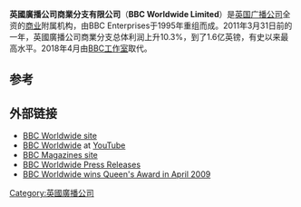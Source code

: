 {{request translation|en}}
{{Infobox company
| name             = BBC Worldwide Ltd.
| logo             = File:Bbcw logo square.png
| type             = [[私营|私营]][[子公司|子公司]]
| genre            = 
| fate             = 
| predecessor      = BBC Enterprises Ltd.
| successor        = 
| foundation       = 1995年
| founder          = 
| defunct          = 2018年
| location_city    = 英格兰伦敦
| location_country = 英国
| location         = 
| locations        = 
| area_served      = 世界
| key_people       = [[博肯海德的霍尔男爵托尼·霍尔|托尼·霍尔]]（主席）<br>Tim Davie（总裁）
| industry         = 广播电视
| products         = 
| production       =
| services         = 
| revenue          = 
| operating_income = 
| net_income       = 
| aum              = 
| assets           = 
| equity           = 
| owner            = 
| num_employees    = 
| parent           = [[英國廣播公司|英國廣播公司]]
| divisions        = 
| subsid           = 
| homepage         = [http://www.bbcworldwide.com www.bbcworldwide.com]
| footnotes        = 
| intl             = 
}}'''英國廣播公司商業分支有限公司'''（'''BBC Worldwide Limited'''）是[[英国广播公司|英国广播公司]]全资的[[商业|商业]]附属机构，由BBC Enterprises于1995年重组而成。2011年3月31日前的一年，英國廣播公司商業分支总体利润上升10.3%，到了1.6亿英镑，有史以来最高水平。2018年4月由[[BBC工作室|BBC工作室]]取代。

==参考==
{{reflist}}

==外部链接==
* [http://www.bbcworldwide.com/ BBC Worldwide site]
* [http://www.youtube.com/user/BBCWorldwide BBC Worldwide] at [[YouTube|YouTube]]
* [https://web.archive.org/web/20060612205018/http://www.bbcmagazines.com/ BBC Magazines site]
* [http://www.bbc.co.uk/pressoffice/bbcworldwide/ BBC Worldwide Press Releases]
* [http://www.bbc.co.uk/pressoffice/bbcworldwide/worldwidestories/pressreleases/2009/04_april/Queens_Award.shtml BBC Worldwide wins Queen's Award in April 2009]

{{BBC}}

{{company-stub}}
[[Category:英國廣播公司|Category:英國廣播公司]]
